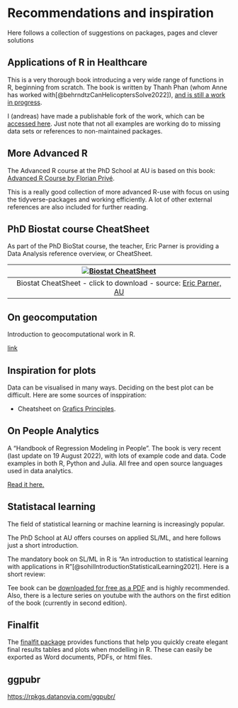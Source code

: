 # Recommendations and inspiration {#recom}

Here follows a collection of suggestions on packages, pages and clever solutions

## Applications of R in Healthcare

This is a very thorough book introducing a very wide range of functions in R, beginning from scratch. The book is written by Thanh Phan (whom Anne has worked with[@behrndtzCanHelicoptersSolve2022]), [and is still a work in progress](https://github.com/GNtem2/HealthcareRbook).

I (andreas) have made a publishable fork of the work, which can be [accessed here](https://agdamsbo.github.io/HealthcareRbook/). Just note that not all examples are working do to missing data sets or references to non-maintained packages.

## More Advanced R

The Advanced R course at the PhD School at AU is based on this book: [Advanced R Course by Florian Privé](https://privefl.github.io/advr38book/index.html).

This is a really good collection of more advanced R-use with focus on using the tidyverse-packages and working efficiently. A lot of other external references are also included for further reading.

## PhD Biostat course CheatSheet

As part of the PhD BioStat course, the teacher, Eric Parner is providing a Data Analysis reference overview, or CheatSheet.

| [![Biostat CheatSheet](img/overview_biostat.jpg)](https://github.com/agdamsbo/neuRo-group/raw/main/resources/overview_biostat.PDF) |
|:--:|
| Biostat CheatSheet - click to download - source: [Eric Parner, AU](https://pure.au.dk/portal/en/persons/erik-thorlund-parner(e20f05d3-5aaf-498a-a0f5-81e42dffcf41).html)|

## On geocomputation

Introduction to geocomputational work in R.

[link](https://geocompr.robinlovelace.net/)

## Inspiration for plots

Data can be visualised in many ways. Deciding on the best plot can be difficult. Here are some sources of insppiration:

*   Cheatsheet on [Grafics Principles](https://github.com/GraphicsPrinciples/CheatSheet/raw/master/NVSCheatSheet.pdf).

## On People Analytics

A "Handbook of Regression Modeling in People". 
The book is very recent (last update on 19 August 2022), with lots of example code and data. Code examples in both R, Python and Julia. All free and open source languages used in data analytics.

[Read it here.](https://peopleanalytics-regression-book.org/gitbook/index.html)

## Statistacal learning

The field of statistical learning or machine learning is increasingly popular.

The PhD School at AU offers courses on applied SL/ML, and here follows just a short introduction.

The mandatory book on SL/ML in R is "An introduction to statistical learning with applications in R"[@sohilIntroductionStatisticalLearning2021]. Here is a short review:

Tee book can be [downloaded for free as a PDF](https://hastie.su.domains/ISLR2/ISLRv2_website.pdf) and is highly recommended. Also, there is a lecture series on youtube with the authors on the first edition of the book (currently in second edition).

## Finalfit

The [finalfit package](https://finalfit.org) provides functions that help you quickly create elegant final results tables and plots when modelling in R. These can easily be exported as Word documents, PDFs, or html files.

## ggpubr

[https://rpkgs.datanovia.com/ggpubr/](https://rpkgs.datanovia.com/ggpubr/)
